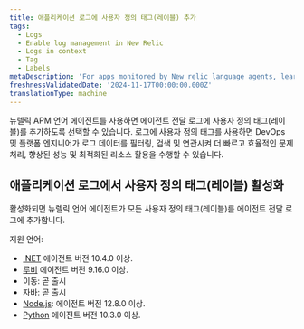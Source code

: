```yaml
---
title: 애플리케이션 로그에 사용자 정의 태그(레이블) 추가
tags:
  - Logs
  - Enable log management in New Relic
  - Logs in context
  - Tag
  - Labels
metaDescription: 'For apps monitored by New relic language agents, learn how to add custome tags (labels) to logs.'
freshnessValidatedDate: '2024-11-17T00:00:00.000Z'
translationType: machine
---
```


뉴렐릭 APM 언어 에이전트를 사용하면 에이전트 전달 로그에 사용자 정의 태그(레이블)를 추가하도록 선택할 수 있습니다. 로그에 사용자 정의 태그를 사용하면 DevOps 및 플랫폼 엔지니어가 로그 데이터를 필터링, 검색 및 연관시켜 더 빠르고 효율적인 문제 처리, 향상된 성능 및 최적화된 리소스 활용을 수행할 수 있습니다.

## 애플리케이션 로그에서 사용자 정의 태그(레이블) 활성화

활성화되면 뉴렐릭 언어 에이전트가 모든 사용자 정의 태그(레이블)를 에이전트 전달 로그에 추가합니다.

지원 언어:

* [.NET](/docs/apm/agents/net-agent/configuration/net-agent-configuration) 에이전트 버전 10.4.0 이상.
* [루비](/docs.newrelic.com/docs/apm/agents/ruby-agent/configuration/ruby-agent-configuration/) 에이전트 버전 9.16.0 이상.
* 이동: 곧 출시
* 자바: 곧 출시
* [Node.js](/docs/apm/agents/nodejs-agent/installation-configuration/nodejs-agent-configuration): 에이전트 버전 12.8.0 이상.
* [Python](/docs/apm/agents/python-agent/configuration/python-agent-configuration) 에이전트 버전 10.3.0 이상.
